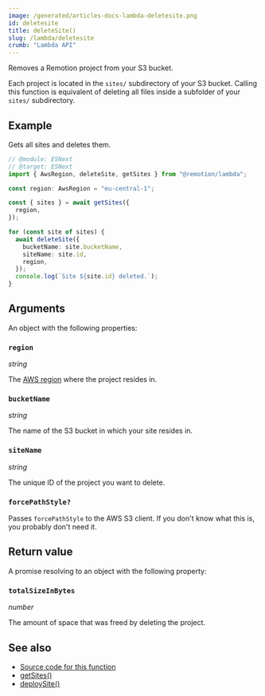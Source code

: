 ```yaml
---
image: /generated/articles-docs-lambda-deletesite.png
id: deletesite
title: deleteSite()
slug: /lambda/deletesite
crumb: "Lambda API"
---
```


Removes a Remotion project from your S3 bucket.

Each project is located in the `sites/` subdirectory of your S3 bucket. Calling this function is equivalent of deleting all files inside a subfolder of your `sites/` subdirectory.

## Example

Gets all sites and deletes them.

```ts twoslash
// @module: ESNext
// @target: ESNext
import { AwsRegion, deleteSite, getSites } from "@remotion/lambda";

const region: AwsRegion = "eu-central-1";

const { sites } = await getSites({
  region,
});

for (const site of sites) {
  await deleteSite({
    bucketName: site.bucketName,
    siteName: site.id,
    region,
  });
  console.log(`Site ${site.id} deleted.`);
}
```

## Arguments

An object with the following properties:

### `region`

_string_

The [AWS region](/docs/lambda/region-selection) where the project resides in.

### `bucketName`

_string_

The name of the S3 bucket in which your site resides in.

### `siteName`

_string_

The unique ID of the project you want to delete.

### `forcePathStyle?`<AvailableFrom v="4.0.202" />

Passes `forcePathStyle` to the AWS S3 client. If you don't know what this is, you probably don't need it.

## Return value

A promise resolving to an object with the following property:

### `totalSizeInBytes`

_number_

The amount of space that was freed by deleting the project.

## See also

- [Source code for this function](https://github.com/remotion-dev/remotion/blob/main/packages/lambda/src/api/delete-site.ts)
- [getSites()](/docs/lambda/getsites)
- [deploySite()](/docs/lambda/deploysite)
